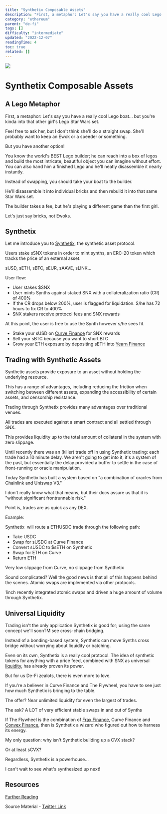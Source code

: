 ```yaml
---
title: "Synthetix Composable Assets"
description: "First, a metaphor: Let's say you have a really cool Lego boat... but you're kinda into that other girl's Lego Star Wars set."
category: "ethereum"
parent: "de-fi"
tags: []
difficulty: "intermediate"
updated: "2022-12-07"
readingTime: 4
toc: true
related: []
---
```


![](/images/synthetix-banner.jpeg)

# Synthetix Composable Assets

## A Lego Metaphor

First, a metaphor: Let's say you have a really cool Lego boat... but you're kinda into that other girl's Lego Star Wars set. 

Feel free to ask her, but I don't think she'll do a straight swap. She'll probably want to keep an Ewok or a speeder or something.

But you have another option! 

You know the world's BEST Lego builder; he can reach into a box of legos and build the most intricate, beautiful object you can imagine without effort. You can also hand him a finished Lego and he'll neatly disassemble it nearly instantly.

Instead of swapping, you should take your boat to the builder. 

He'll disassemble it into individual bricks and then rebuild it into that same Star Wars set. 

The builder takes a fee, but he's playing a different game than the first girl. 

Let's just say bricks, not Ewoks.

## Synthetix

Let me introduce you to [Synthetix](https://synthetix.io/), the synthetic asset protocol.

Users stake sSNX tokens in order to mint synths, an ERC-20 token which tracks the price of an external asset.

sUSD, sETH, sBTC, sEUR, sAAVE, sLINK...

User flow:

*   User stakes $SNX
*   User mints Synths against staked SNX with a collateralization ratio (CR) of 400%
*   If the CR drops below 200%, user is flagged for liquidation. S/he has 72 hours to fix CR to 400%
*   SNX stakers receive protocol fees and SNX rewards

At this point, the user is free to use the Synth however s/he sees fit.

*   Stake your sUSD on [Curve Finance](https://curve.fi/) for SNX rewards
*   Sell your sBTC because you want to short BTC
*   Grow your ETH exposure by depositing sETH into [Yearn Finance](https://yearn.finance/vaults)

## Trading with Synthetic Assets

Synthetic assets provide exposure to an asset without holding the underlying resource. 

This has a range of advantages, including reducing the friction when switching between different assets, expanding the accessibility of certain assets, and censorship resistance.

Trading through Synthetix provides many advantages over traditional venues. 

All trades are executed against a smart contract and all settled through SNX.

This provides liquidity up to the total amount of collateral in the system with zero slippage.

Until recently there was an (killer) trade off in using Synthetix trading: each trade had a 10 minute delay. We aren't going to get into it, it's a system of the past, but essentially the delay provided a buffer to settle in the case of front-running or oracle manipulation.

Today Synthetix has built a system based on "a combination of oracles from Chainlink and Uniswap V3."

I don't really know what that means, but their docs assure us that it is "without significant frontrunnable risk."

Point is, trades are as quick as any DEX.

Example:

Synthetix  will route a ETHUSDC trade through the following path:

*   Take USDC
*   Swap for sUSDC at Curve Finance
*   Convert sUSDC to $sETH on Synthetix
*   Swap for ETH on Curve
*   Return ETH

Very low slippage from Curve, no slippage from Synthetix

Sound complicated? Well the good news is that all of this happens behind the scenes. Atomic swaps are implemented via other protocols.

1inch recently integrated atomic swaps and driven a huge amount of volume through Synthetix.

## Universal Liquidity

Trading isn't the only application Synthetix is good for; using the same concept we'll soonTM see cross-chain bridging.

Instead of a bonding-based system, Synthetix can move Synths cross bridge without worrying about liquidity or batching.

Even on its own, Synthetix is a really cool protocol. The idea of synthetic tokens for anything with a price feed, combined with SNX as universal [liquidity](/concepts/liquidity), has already proven its power.

But for us De-Fi zealots, there is even more to love.

If you're a believer in Curve Finance and The Flywheel, you have to see just how much Synthetix is bringing to the table.

The offer? Near unlimited liquidity for even the largest of trades.

The ask? A LOT of very efficient stable swaps in and out of Synths

If The Flywheel is the combination of [Frax Finance](https://frax.finance/), Curve Finance and [Convex Finance](https://www.convexfinance.com/), then is Synthetix a wizard who figured out how to harness its energy.

My only question: why isn't Synthetix building up a CVX stack?

Or at least sCVX?

Regardless, Synthetix is a powerhouse...

I can't wait to see what's synthesized up next!

## Resources

[Further Reading](https://blog.switcheo.com/synthetix-atomic-swaps/)

Source Material - [Twitter Link](https://twitter.com/logarithmicrex/status/1543807572112809984)

